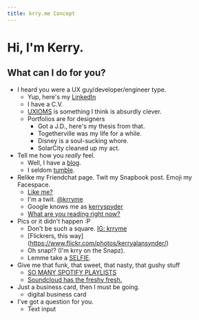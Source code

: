 ```yaml
---
title: krry.me Concept
---
```


# Hi, I'm Kerry.

## What can I do for you?

* I heard you were a UX guy/developer/engineer type.
  * Yup, here's my [LinkedIn](https://www.linkedin.com/in/kerrysnyder)
  * I have a C.V.
  * [UXIOMS](http://uxioms.com) is something I think is absurdly clever.
  * Portfolios are for designers
    * Got a J.D., here's my thesis from that.
    * Togetherville was my life for a while.
    * Disney is a soul-sucking whore.
    * SolarCity cleaned up my act.
* Tell me how you *really* feel.
  * Well, I have a [blog](said.krry.me).
  * I seldom [tumble](yrrk.tumblr.com).
* Relike my Friendchat page. Twit my Snapbook post. Emoji my Facespace.
  * [Like me?](http://facebook.com/krrysnydr)
  * I'm a twit. [@krryme](http://twitter.com/krryme)
  * Google knows me as [kerryspyder](https://plus.google.com/u/0/+KerrySnyder/)
  * [What are you reading right now?](https://www.goodreads.com/krry)
* Pics or it didn't happen :P
  * Don't be such a square. [IG: krryme](https://instagram.com/krryme)
  * [Flickrers, this way] (https://www.flickr.com/photos/kerryalansynder/)
  * Oh snap!? (I'm krry on the Snapz).
  * Lemme take a [SELFIE](https://www.youtube.com/watch?v=zF6sF85yV9s).
* Give me that funk, that sweet, that nasty, that gushy stuff
  * [SO MANY SPOTIFY PLAYLISTS](https://open.spotify.com/user/_kerry)
  * [Soundcloud has the freshy fresh.](https://soundcloud.com/krry)
* Just a business card, then I must be going.
  * digital business card
* I've got a question for you.
  * Text input
